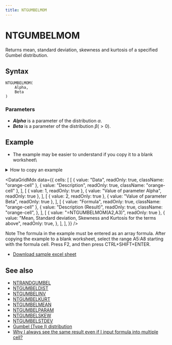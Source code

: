 ```yaml
---
title: NTGUMBELMOM
---
```



# NTGUMBELMOM

Returns mean, standard deviation, skewness and kurtosis of a specified Gumbel distribution.

## Syntax

```excel
NTGUMBELMOM(
    Alpha,
    Beta
)
```

### Parameters

- **_Alpha_** is a parameter of the distribution $\alpha$.
- **_Beta_** is a parameter of the distribution $\beta(>0)$.

## Example

- The example may be easier to understand if you copy it to a blank worksheet\

<details>
  <summary>How to copy an example</summary>

1.  Create a blank workbook or worksheet.
2.  Select the example in the Help topic.

    **Note**  Do not select the row or column headers.

    ![Selecting an example from Help](./../../assets/functions/HowToCopy.png)

    Selecting an example from Help

3.  Press CTRL+C.
4.  In the worksheet, select cell A1, and press CTRL+V.
5.  To switch between viewing the results and viewing the formulas that return the results, press CTRL+` (grave accent), or on the **Tools** menu, point to **Formula Auditing**, and then click **Formula Auditing Mode**.

</details>

<DataGridMdx
  data={{
    cells: [
      [
        { value: "Data", readOnly: true, className: "orange-cell" },
        { value: "Description", readOnly: true, className: "orange-cell" },
      ],
      [
        { value: 1, readOnly: true },
        { value: "Value of parameter Alpha", readOnly: true },
      ],
      [
        { value: 2, readOnly: true },
        { value: "Value of parameter Beta", readOnly: true },
      ],
      [
        { value: "Formula", readOnly: true, className: "orange-cell" },
        {
          value: "Description (Result)",
          readOnly: true,
          className: "orange-cell",
        },
      ],
      [
        { value: "=NTGUMBELMOM(A2,A3)", readOnly: true },
        {
          value:
            "Mean, Standard deviation, Skewness and Kurtosis for the terms above",
          readOnly: true,
        },
      ],
    ],
  }}
/>

Note The formula in the example must be entered as an array formula. After copying the example to a blank worksheet, select the range A5:A8 starting with the formula cell. Press F2, and then press CTRL+SHIFT+ENTER.

- [Download sample excel sheet](https://www.ntrand.com/files/NtRand2.zip "Downloading Sample")

## See also

- [NTRANDGUMBEL](https://www.ntrand.com/ntrandgumbel/)
- [NTGUMBELDIST](https://www.ntrand.com/ntgumbeldist/)
- [NTGUMBELINV](https://www.ntrand.com/ntgumbelinv/)
- [NTGUMBELKURT](https://www.ntrand.com/ntgumbelkurt/)
- [NTGUMBELMEAN](https://www.ntrand.com/ntgumbelmean/)
- [NTGUMBELPARAM](https://www.ntrand.com/ntgumbelparam/)
- [NTGUMBELSKEW](https://www.ntrand.com/ntgumbelskew/)
- [NTGUMBELSTDEV](https://www.ntrand.com/ntgumbelstdev/)
- [Gumbel (Type I) distribution](https://www.ntrand.com/gumbel-type-i-distribution/)
- [Why I always see the same result even if I input formula into multiple cell?](https://www.ntrand.com/faq/#local_CtrlShiftEnter)
